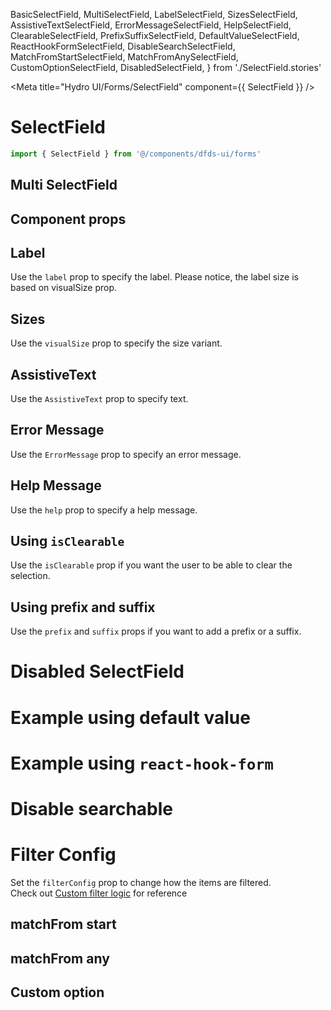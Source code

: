   BasicSelectField,
  MultiSelectField,
  LabelSelectField,
  SizesSelectField,
  AssistiveTextSelectField,
  ErrorMessageSelectField,
  HelpSelectField,
  ClearableSelectField,
  PrefixSuffixSelectField,
  DefaultValueSelectField,
  ReactHookFormSelectField,
  DisableSearchSelectField,
  MatchFromStartSelectField,
  MatchFromAnySelectField,
  CustomOptionSelectField,
  DisabledSelectField,
} from './SelectField.stories'

<Meta title="Hydro UI/Forms/SelectField" component={{ SelectField }} />

# SelectField

```jsx
import { SelectField } from '@/components/dfds-ui/forms'
```

<Preview width="320px" gray>
  <Story story={BasicSelectField} />
</Preview>

## Multi SelectField

<Preview width="320px" gray>
  <Story story={MultiSelectField} />
</Preview>

## Component props

<Props of={SelectField} />

## Label

Use the `label` prop to specify the label. Please notice, the label size is based on visualSize prop.

<Preview width="320px" gray>
  <Story story={LabelSelectField} />
</Preview>

## Sizes

Use the `visualSize` prop to specify the size variant.

<Preview width="320px" gray>
  <Story story={SizesSelectField} />
</Preview>

## AssistiveText

Use the `AssistiveText` prop to specify text.

<Preview width="320px" gray>
  <Story story={AssistiveTextSelectField} />
</Preview>

## Error Message

Use the `ErrorMessage` prop to specify an error message.

<Preview width="320px" gray>
  <Story story={ErrorMessageSelectField} />
</Preview>

## Help Message

Use the `help` prop to specify a help message.

<Preview width="320px" gray>
  <Story story={HelpSelectField} />
</Preview>

## Using `isClearable`

Use the `isClearable` prop if you want the user to be able to clear the selection.

<Preview width="320px" gray>
  <Story story={ClearableSelectField} />
</Preview>

## Using prefix and suffix

Use the `prefix` and `suffix` props if you want to add a prefix or a suffix.

<Preview width="320px" gray>
  <Story story={PrefixSuffixSelectField} />
</Preview>

# Disabled SelectField

<Preview width="320px" gray>
  <Story story={DisabledSelectField} />
</Preview>

# Example using default value

<Preview width="320px" gray>
  <Story story={DefaultValueSelectField} />
</Preview>

# Example using `react-hook-form`

<Preview width="320px" gray>
  <Story story={ReactHookFormSelectField} />
</Preview>

# Disable searchable

<Preview width="320px" gray>
  <Story story={DisableSearchSelectField} />
</Preview>

# Filter Config

Set the `filterConfig` prop to change how the items are filtered.<br/>
Check out [Custom filter logic](https://react-select.com/advanced#custom-filter-logic) for reference

## matchFrom start

<Preview width="320px" gray>
  <Story story={MatchFromStartSelectField} />
</Preview>

## matchFrom any

<Preview width="320px" gray>
  <Story story={MatchFromAnySelectField} />
</Preview>

## Custom option

<Preview width="320px" gray>
  <Story story={CustomOptionSelectField} />
</Preview>
